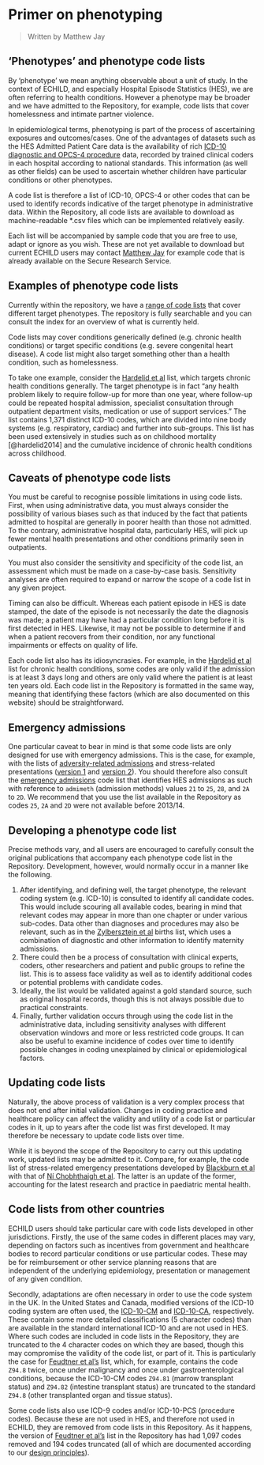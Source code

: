 # Primer on phenotyping {.unnumbered}

> Written by Matthew Jay

## 'Phenotypes' and phenotype code lists

By 'phenotype' we mean anything observable about a unit of study. In the context of ECHILD, and especially Hospital Episode Statistics (HES), we are often referring to health conditions. However a phenotype may be broader and we have admitted to the Repository, for example, code lists that cover homelessness and intimate partner violence.

In epidemiological terms, phenotyping is part of the process of ascertaining exposures and outcomes/cases. One of the advantages of datasets such as the HES Admitted Patient Care data is the availability of rich [ICD-10 diagnostic and OPCS-4 procedure](https://classbrowser.nhs.uk/){target="_blank"} data, recorded by trained clinical coders in each hospital according to national standards. This information (as well as other fields) can be used to ascertain whether children have particular conditions or other phenotypes.

A code list is therefore a list of ICD-10, OPCS-4 or other codes that can be used to identify records indicative of the target phenotype in administrative data. Within the Repository, all code lists are available to download as machine-readable *.csv files which can be implemented relatively easily.

Each list will be accompanied by sample code that you are free to use, adapt or ignore as you wish. These are not yet available to download but current ECHILD users may contact [Matthew Jay](mailto:matthew.jay@ucl.ac.uk) for example code that is already available on the Secure Research Service.

## Examples of phenotype code lists

Currently within the repository, we have a [range of code lists](code_list_index.qmd) that cover different target phenotypes. The repository is fully searchable and you can consult the index for an overview of what is currently held.

Code lists may cover conditions generically defined (e.g. chronic health conditions) or target specific conditions (e.g. severe congenital heart disease). A code list might also target something other than a health condition, such as homelessness.

To take one example, consider the [Hardelid et al](chc_hardelid_v1.qmd) list, which targets chronic health conditions generally. The target phenotype is in fact "any health problem likely to require follow-up for more than one year, where follow-up could be repeated hospital admission, specialist consultation through outpatient department visits, medication or use of support services." The list contains 1,371 distinct ICD-10 codes, which are divided into nine body systems (e.g. respiratory, cardiac) and further into sub-groups. This list has been used extensively in studies such as on childhood mortality [@hardelid2014] and the cumulative incidence of chronic health conditions across childhood.

## Caveats of phenotype code lists

You must be careful to recognise possible limitations in using code lists. First, when using administrative data, you must always consider the possibility of various biases such as that induced by the fact that patients admitted to hospital are generally in poorer health than those not admitted. To the contrary, administrative hospital data, particularly HES, will pick up fewer mental health presentations and other conditions primarily seen in outpatients.

You must also consider the sensitivity and specificity of the code list, an assessment which must be made on a case-by-case basis. Sensitivity analyses are often required to expand or narrow the scope of a code list in any given project.

Timing can also be difficult. Whereas each patient episode in HES is date stamped, the date of the episode is not necessarily the date the diagnosis was made; a patient may have had a particular condition long before it is first detected in HES. Likewise, it may not be possible to determine if and when a patient recovers from their condition, nor any functional impairments or effects on quality of life.

Each code list also has its idiosyncrasies. For example, in the [Hardelid et al](chc_hardelid_v1.qmd) list for chronic health conditions, some codes are only valid if the admission is at least 3 days long and others are only valid where the patient is at least ten years old. Each code list in the Repository is formatted in the same way, meaning that identifying these factors (which are also documented on this website) should be straightforward.

## Emergency admissions

One particular caveat to bear in mind is that some code lists are only designed for use with emergency admissions. This is the case, for example, with the lists of [adversity-related admissions](ari_herbert_v1.qmd) and stress-related presentations ([version 1](srp_blackburn_v1.qmd) and [version 2](srp_nichobhthaigh_v2.qmd)). You should therefore also consult the [emergency admissions](emergency_admissions_v1.qmd) code list that identifies HES admissions as such with reference to `admimeth` (admission methods) values `21` to `25`, `28`, and `2A` to `2D`. We recommend that you use the list available in the Repository as codes `25`, `2A` and `2D` were not available before 2013/14.

## Developing a phenotype code list

Precise methods vary, and all users are encouraged to carefully consult the original publications that accompany each phenotype code list in the Repository. Development, however, would normally occur in a manner like the following. 

1. After identifying, and defining well, the target phenotype, the relevant coding system (e.g. ICD-10) is consulted to identify all candidate codes. This would include scouring all available codes, bearing in mind that relevant codes may appear in more than one chapter or under various sub-codes. Data other than diagnoses and procedures may also be relevant, such as in the [Zylbersztejn et al](births_zylb_v1.qmd) births list, which uses a combination of diagnostic and other information to identify maternity admissions.
2. There could then be a process of consultation with clinical experts, coders, other researchers and patient and public groups to refine the list. This is to assess face validity as well as to identify additional codes or potential problems with candidate codes.
3. Ideally, the list would be validated against a gold standard source, such as original hospital records, though this is not always possible due to practical constraints.
4. Finally, further validation occurs through using the code list in the administrative data, including sensitivity analyses with different observation windows and more or less restricted code groups. It can also be useful to examine incidence of codes over time to identify possible changes in coding unexplained by clinical or epidemiological factors.

## Updating code lists

Naturally, the above process of validation is a very complex process that does not end after initial validation. Changes in coding practice and healthcare policy can affect the validity and utility of a code list or particular codes in it, up to years after the code list was first developed. It may therefore be necessary to update code lists over time.

While it is beyond the scope of the Repository to carry out this updating work, updated lists may be admitted to it. Compare, for example, the code list of stress-related emergency presentations developed by [Blackburn et al](srp_blackburn_v1.qmd) with that of [Ní Chobhthaigh et al](@nichobhthaigh2024). The latter is an update of the former, accounting for the latest research and practice in paediatric mental health.

## Code lists from other countries

ECHILD users should take particular care with code lists developed in other jurisdictions. Firstly, the use of the same codes in different places may vary, depending on factors such as incentives from government and healthcare bodies to record particular conditions or use particular codes. These may be for reimbursement or other service planning reasons that are independent of the underlying epidemiology, presentation or management of any given condition.

Secondly, adaptations are often necessary in order to use the code system in the UK. In the United States and Canada, modified versions of the ICD-10 coding system are often used, the [ICD-10-CM](https://www.icd10data.com/ICD10CM/Codes){target="_blank"} and [ICD-10-CA](https://secure.cihi.ca/estore/productSeries.htm?pc=PCC1860){target="_blank"}, respectively. These contain some more detailed classifications (5 character codes) than are available in the standard international ICD-10 and are not used in HES. Where such codes are included in code lists in the Repository, they are truncated to the 4 character codes on which they are based, though this may compromise the validity of the code list, or part of it. This is particularly the case for [Feudtner et al's](ccc_feudtner_v1.qmd) list, which, for example, contains the code `Z94.8` twice, once under malignancy and once under gastroenterological conditions, because the ICD-10-CM codes `Z94.81` (marrow transplant status) and `Z94.82` (intestine transplant status) are truncated to the standard `Z94.8` (other transplanted organ and tissue status).

Some code lists also use ICD-9 codes and/or ICD-10-PCS (procedure codes). Because these are not used in HES, and therefore not used in ECHILD, they are removed from code lists in this Repository. As it happens, the version of [Feudtner et al's](ccc_feudtner_v1.qmd) list in the Repository has had 1,097 codes removed and 194 codes truncated (all of which are documented according to our [design principles](principles.qmd)).
